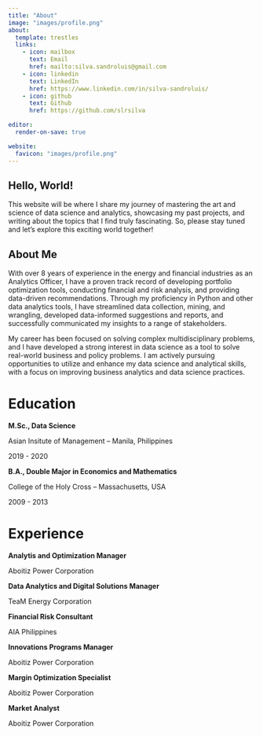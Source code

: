 ```yaml
---
title: "About"
image: "images/profile.png"
about:
  template: trestles
  links:
    - icon: mailbox
      text: Email
      href: mailto:silva.sandroluis@gmail.com
    - icon: linkedin
      text: LinkedIn
      href: https://www.linkedin.com/in/silva-sandroluis/
    - icon: github
      text: Github
      href: https://github.com/slrsilva  

editor: 
  render-on-save: true

website:
  favicon: "images/profile.png"
---
```


<!-- :::{#hero-heading} -->

<h2> Hello, World! </h2>
<p class='aboutme'>
This website will be where I share my journey of mastering the art and science of data science and analytics, showcasing my past projects, and writing about the topics that I find truly fascinating. So, please stay tuned and let's explore this exciting world together!
</p>

<h2> About Me </h2>
<div class='aboutme'>
With over 8 years of experience in the energy and financial industries as an Analytics Officer, I have a proven track record of developing portfolio optimization tools, conducting financial and risk analysis, and providing data-driven recommendations. Through my proficiency in Python and other data analytics tools, I have streamlined data collection, mining, and wrangling, developed data-informed suggestions and reports, and successfully communicated my insights to a range of stakeholders. 


My career has been focused on solving complex multidisciplinary problems, and I have developed a strong interest in data science as a tool to solve real-world business and policy problems. I am actively pursuing opportunities to utilize and enhance my data science and analytical skills, with a focus on improving business analytics and data science practices.
</div>



# Education

<strong> M.Sc., Data Science </strong><br>
<p class='institute'>Asian Insitute of Management -- Manila, Philippines</p>
<p class='year'>2019 - 2020</p>


<strong> B.A., Double Major in Economics and Mathematics </strong><br>
<p class='institute'>College of the Holy Cross -- Massachusetts, USA</p>
<p class='year'>2009 - 2013</p>

# Experience

<strong> Analytis and Optimization Manager </strong><br>
<p class='company'>Aboitiz Power Corporation</p>

<strong> Data Analytics and Digital Solutions Manager </strong><br>
<p class='company'>TeaM Energy Corporation</p>

<strong> Financial Risk Consultant </strong><br>
<p class='company'>AIA Philippines</p>

<strong> Innovations Programs Manager </strong><br>
<p class='company'>Aboitiz Power Corporation</p>

<strong> Margin Optimization Specialist </strong><br>
<p class='company'>Aboitiz Power Corporation</p>

<strong> Market Analyst</strong><br>
<p class='company'>Aboitiz Power Corporation</p>



